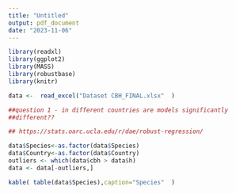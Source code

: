 ```yaml
---
title: "Untitled"
output: pdf_document
date: "2023-11-06"
---
```


```r


library(readxl)
library(ggplot2)
library(MASS)
library(robustbase)
library(knitr)

data <-  read_excel("Dataset CBH_FINAL.xlsx"  )

##question 1 - in different countries are models significantly 
##different??

## https://stats.oarc.ucla.edu/r/dae/robust-regression/

data$Species<-as.factor(data$Species)
data$Country<-as.factor(data$Country)
outliers <- which(data$cbh > data$h)
data <- data[-outliers,]

kable( table(data$Species),caption="Species"  )
```
 